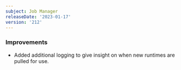 ```yaml
---
subject: Job Manager
releaseDate: '2023-01-17'
version: '212'
---
```


### Improvements

* Added additional logging to give insight on when new runtimes are pulled for use.
